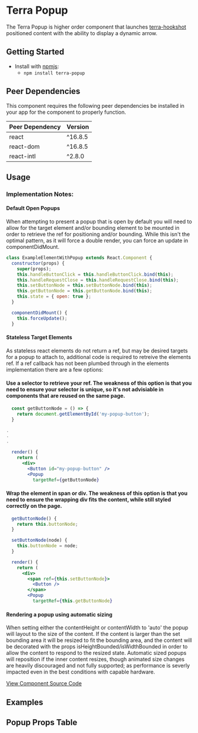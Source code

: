 


<Badge />

# Terra Popup

The Terra Popup is higher order component that launches [terra-hookshot][1] positioned content with the ability to display a dynamic arrow.

## Getting Started

- Install with [npmjs](https://www.npmjs.com):
  - `npm install terra-popup`

<!-- AUTO-GENERATED-CONTENT:START Peer Dependencies -->
## Peer Dependencies

This component requires the following peer dependencies be installed in your app for the component to properly function.

| Peer Dependency | Version |
|-|-|
| react | ^16.8.5 |
| react-dom | ^16.8.5 |
| react-intl | ^2.8.0 |

<!-- AUTO-GENERATED-CONTENT:END -->

## Usage

### Implementation Notes:

#### Default Open Popups
When attempting to present a popup that is open by default you will need to allow for the target element and/or bounding element to be mounted in order to retrieve the ref for positioning and/or bounding. While this isn't the optimal pattern, as it will force a double render, you can force an update in componentDidMount.
```jsx
class ExampleElementWithPopup extends React.Component {
  constructor(props) {
    super(props);
    this.handleButtonClick = this.handleButtonClick.bind(this);
    this.handleRequestClose = this.handleRequestClose.bind(this);
    this.setButtonNode = this.setButtonNode.bind(this);
    this.getButtonNode = this.getButtonNode.bind(this);
    this.state = { open: true };
  }

  componentDidMount() {
    this.forceUpdate();
  }
```

#### Stateless Target Elements
As stateless react elements do not return a ref, but may be desired targets for a popup to attach to, additional code is required to retreive the elements ref. If a ref callback has not been plumbed through in the elements implementation there are a few options:

#### Use a selector to retrieve your ref. The weakness of this option is that you need to ensure your selector is unique, so it's not advisiable in components that are reused on the same page.

```jsx
  const getButtonNode = () => {
    return document.getElementById('my-popup-button');
  }

.
.
.

  render() {
    return (
      <div>
        <Button id="my-popup-button" />
        <Popup
          targetRef={getButtonNode}
```
#### Wrap the element in span or div. The weakness of this option is that you need to ensure the wrapping div fits the content, while still styled correctly on the page.

```jsx
  getButtonNode() {
    return this.buttonNode;
  }

  setButtonNode(node) {
    this.buttonNode = node;
  }

  render() {
    return (
      <div>
        <span ref={this.setButtonNode}>
          <Button />
        </span>
        <Popup
          targetRef={this.getButtonNode}
```

#### Rendering a popup using automatic sizing
When setting either the contentHeight or contentWidth to 'auto' the popup will layout to the size of the content. If the content is larger than the set bounding area it will be resized to fit the bounding area, and the content will be decorated with the props isHeightBounded/isWidthBounded in order to allow the content to respond to the resized state. Automatic sized popups will reposition if the inner content resizes, though animated size changes are heavily discouraged and not fully supported; as performance is severly impacted even in the best conditions with capable hardware.

[1]: https://engineering.cerner.com/terra-ui/#/components/terra-hookshot/hookshot/hookshot

[View Component Source Code](https://github.com/cerner/terra-framework/tree/master/packages/terra-popup)

## Examples 
<PopupStandard title='Popup Standard Implementation' />
<PopupWithArrow title='Popup Display With Arrow'/>
<PopupAttachmentBehavior title='Popup Attachment Behavior' />
<PopupAttachments title='Popup Attachments' />
<PopupDimensions title='Popup Size Variants' />
<PopupBounded title='Popup Bounded' />
<PopupNoHeader title='Popup Bounded With No Header' />
<PopupInsideModal title='Popup Inside Modal' />

## Popup Props Table 
<PopupPropsTable />